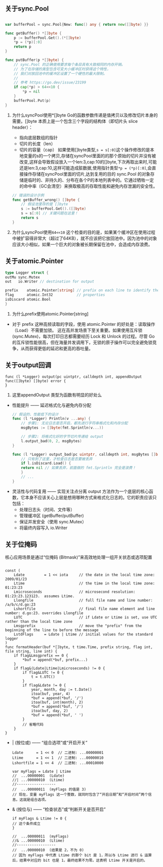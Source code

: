 ## 关于sync.Pool
```go

var bufferPool = sync.Pool{New: func() any { return new([]byte) }}

func getBuffer() *[]byte {
	p := bufferPool.Get().(*[]byte)
	*p = (*p)[:0]
	return p
}

func putBuffer(p *[]byte) {
	// sync.Pool 的正确使用要求每个条目具有大致相同的内存开销。
	// 为了在存储的类型包含可变大小缓冲区时获得这个特性，
	// 我们对放回池中的缓冲区设置了一个硬性的最大限制。
	//
	// 参考 https://go.dev/issue/23199
	if cap(*p) > 64<<10 {
		*p = nil
	}
	bufferPool.Put(p)
}
```
1. 为什么syncPool使用*[]byte
Go的函数参数传递是值拷贝以及修改切片本身的需要。[]byte 本质上是一个包含三个字段的结构体（即切片头 slice header）：
	- 指向底层数组的指针
	- 切片的长度（len）
	- 切片的容量（cap）
如果使用[]byte类型,`s = s[:0]`这个操作修改的是本地变量的s的一个拷贝,存储在syncPool里面的的那个原始的切片并没有被改变,这样会导致假设放入一个len:3,cap:10的[]byte,下次再取出来时,可能还是len:3,cap:10,这样可能造成脏数据,使用指针类型`*p = (*p)[:0]`,会直接操作存储在syncPool里面的切片,达到复用的目的
sync.Pool 的对象存储是临时的、非持久的、分布在各个P的本地列表中的。它通过牺牲一定的命中率（GC会清空）来换取极高的存取性能和避免内存泄漏的安全性。
	```go
	// 错误的设计示例
	func getBuffer_wrong() []byte {
		// 假设池里存的是 []byte
		s := bufferPool.Get().([]byte) 
		s = s[:0] // 关键问题在这里！
		return s
	}
	```

2. 为什么syncPool使用`64<<10`
这个检查的目的是，如果某个缓冲区在使用过程中被扩容得非常大（超过了64KB），就不应该把它放回池中。因为池中的对象应该大小相似，如果一个巨大的对象被长期保留在池中，会造成内存浪费。

## 关于atomic.Pointer
``` go
type Logger struct {
outMu sync.Mutex
out   io.Writer // destination for output

prefix    atomic.Pointer[string] // prefix on each line to identify the logger (but see Lmsgprefix)
flag      atomic.Int32           // properties
isDiscard atomic.Bool
}
```

1. 为什么prefix使用atomic.Pointer[string]

- 对于 prefix 这种高频读取的字段，使用 atomic.Pointer 的好处是：读取操作（Load）不需要加锁。 这在高并发场景下至关重要。如果使用互斥锁 (sync.Mutex)，每次打印日志都需要经历 Lock 和 Unlock 的过程。尽管 Go 的互斥锁性能很高，但在海量并发调用下，无锁的原子操作可以完全避免锁竞争，从而获得更低的延迟和更高的吞吐量。	


## 关于output回调
```golang
func (l *Logger) output(pc uintptr, calldepth int, appendOutput func([]byte) []byte) error {
}
```

1. 这里appendOutput 类型为函数有明显的好处么
- 性能提升 —— 延迟格式化与避免内存分配
	```go
	// 假设的、性能低下的设计
	func (l *Logger) Println(v ...any) {
		// 步骤1: 无论日志是否开启，都先进行字符串格式化和内存分配
		msgBytes := []byte(fmt.Sprintln(v...)) 

		// 步骤2: 将格式化好的字节切片传递给 output
		l.output_bad(0, 2, msgBytes) 
	}

	func (l *Logger) output_bad(pc uintptr, calldepth int, msgBytes []byte) error {
		// 只有到了这里，才检查日志是否要被丢弃
		if l.isDiscard.Load() {
		return nil // 如果丢弃，前面做的 fmt.Sprintln 完全是浪费！
		}
		// ...
	}
	```
- 灵活性与代码复用 —— 实现关注点分离
output 方法作为一个底层的核心函数，它本身不应该关心上层是想用哪种方式来格式化日志的。它的职责应该只包括：
	- 处理日志头（时间、文件等）
	- 管理缓冲区 (getBuffer/putBuffer)
	- 保证并发安全（使用 sync.Mutex）
	- 将最终内容写入 io.Writer

## 关于位掩码
核心应用场景是通过“位掩码 (Bitmask)”来高效地处理一组开关状态或选项配置
```golang

const (
	Ldate         = 1 << iota     // the date in the local time zone: 2009/01/23
	Ltime                         // the time in the local time zone: 01:23:23
	Lmicroseconds                 // microsecond resolution: 01:23:23.123123.  assumes Ltime.
	Llongfile                     // full file name and line number: /a/b/c/d.go:23
	Lshortfile                    // final file name element and line number: d.go:23. overrides Llongfile
	LUTC                          // if Ldate or Ltime is set, use UTC rather than the local time zone
	Lmsgprefix                    // move the "prefix" from the beginning of the line to before the message
	LstdFlags     = Ldate | Ltime // initial values for the standard logger
)
func formatHeader(buf *[]byte, t time.Time, prefix string, flag int, file string, line int) {
	if flag&Lmsgprefix == 0 {
		*buf = append(*buf, prefix...)
	}
	if flag&(Ldate|Ltime|Lmicroseconds) != 0 {
		if flag&LUTC != 0 {
			t = t.UTC()
		}
		if flag&Ldate != 0 {
			year, month, day := t.Date()
			itoa(buf, year, 4)
			*buf = append(*buf, '/')
			itoa(buf, int(month), 2)
			*buf = append(*buf, '/')
			itoa(buf, day, 2)
			*buf = append(*buf, ' ')
		}
		// 省略代码
	}
}
```
- | (按位或) —— “组合选项”或“开启开关”
	```golang
	Ldate      = 1 << 0  // 二进制: ...00000001
	Ltime      = 1 << 1  // 二进制: ...00000010
	Lshortfile = 1 << 4  // 二进制: ...00010000

	var myFlags = Ldate | Ltime
	//  ...00000001  (Ldate)
	//| ...00000010  (Ltime)
	//------------------
	//  ...00000011  (myFlags 的值是 3)
	// 现在，变量 myFlags 这一个整数，就同时包含了“开启日期”和“开启时间”两个信息。这就是组合选项。

	```
- & (按位与) —— “检查状态”或“判断开关是否开启”
	```golang
	if myFlags & Ltime != 0 {
    // 这个条件成立
	}

	//  ...00000011  (myFlags)
	//& ...00000010  (Ltime)
	//------------------
	//  ...00000010  (结果是 2，不为 0)
	// 因为 myFlags 中代表 Ltime 的那个 bit 是 1，所以与 Ltime 进行 & 运算后，结果中对应的 bit 也是 1，最终结果不为零。这表明 Ltime 开关是开启的。
	```